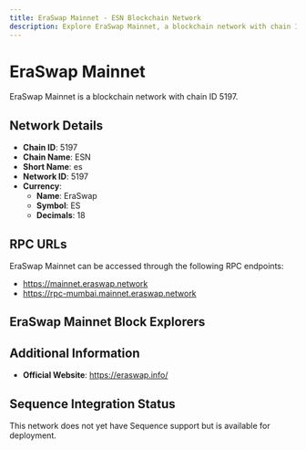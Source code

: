 ```yaml
--- 
title: EraSwap Mainnet - ESN Blockchain Network
description: Explore EraSwap Mainnet, a blockchain network with chain ID 5197. Learn about its native currency, EraSwap, and how to interact with the network.
---
```


# EraSwap Mainnet

EraSwap Mainnet is a blockchain network with chain ID 5197.

## Network Details

- **Chain ID**: 5197
- **Chain Name**: ESN
- **Short Name**: es
- **Network ID**: 5197
- **Currency**: 
  - **Name**: EraSwap
  - **Symbol**: ES
  - **Decimals**: 18

## RPC URLs

EraSwap Mainnet can be accessed through the following RPC endpoints:

- https://mainnet.eraswap.network
- https://rpc-mumbai.mainnet.eraswap.network

## EraSwap Mainnet Block Explorers



## Additional Information

- **Official Website**: https://eraswap.info/

## Sequence Integration Status

This network does not yet have Sequence support but is available for deployment.
